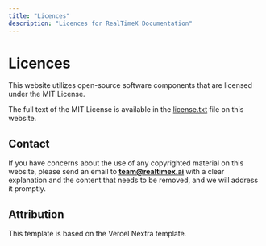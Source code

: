 ```yaml
---
title: "Licences"
description: "Licences for RealTimeX Documentation"
---
```



# Licences

This website utilizes open-source software components that are licensed under the MIT License.

The full text of the MIT License is available in the [license.txt](/licence.txt) file on this website.

## Contact

If you have concerns about the use of any copyrighted material on this website, please send an email to **team@realtimex.ai** with a clear explanation and the content that needs to be removed, and we will address it promptly.

## Attribution

This template is based on the Vercel Nextra template.
